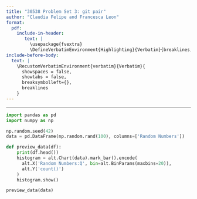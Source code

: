 ```yaml
---
title: "30538 Problem Set 3: git pair"
author: "Claudia Felipe and Francesca Leon"
format: 
  pdf:
    include-in-header: 
       text: |
         \usepackage{fvextra}
         \DefineVerbatimEnvironment{Highlighting}{Verbatim}{breaklines,commandchars=\\\{\}}
include-before-body:
  text: |
    \RecustomVerbatimEnvironment{verbatim}{Verbatim}{
      showspaces = false,
      showtabs = false,
      breaksymbolleft={},
      breaklines
    }
---
```

---

```python
import pandas as pd
import numpy as np

np.random.seed(42)
data = pd.DataFrame(np.random.rand(100), columns=['Random Numbers'])

def preview_data(df):
    print(df.head())
    histogram = alt.Chart(data).mark_bar().encode(
      alt.X('Random Numbers:Q', bin=alt.BinParams(maxbins=20)),
      alt.Y('count()')
    )
    histogram.show()

preview_data(data)
```